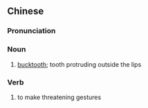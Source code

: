 ==Chinese==
{{zh-forms|s=𫜮牙}}

===Pronunciation===
{{zh-pron
|mn=qz,tw,xm:giàng-gê/zz:giàn-gêe
|cat=n,v
}}

===Noun===
{{zh-noun}}

# {{lb|zh|Min Nan}} [[bucktooth]]; tooth protruding outside the lips

===Verb===
{{zh-verb}}

# {{lb|zh|Taiwanese|_|Min Nan}} to make threatening gestures